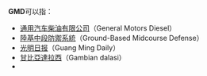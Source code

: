 '''GMD'''可以指：
*[[通用汽车柴油|通用汽车柴油有限公司]]（General Motors Diesel）
*[[陸基中段防禦系統|陸基中段防禦系統]]（Ground-Based Midcourse Defense）
*[[光明日报|光明日报]]（Guang Ming Daily）
*[[甘比亞達拉西|甘比亞達拉西]]（Gambian dalasi）
*{{fact|[[國民黨|國民黨]]的拼音縮寫（Guomindang）|time = 2018-10-21}}

{{disambig|Cat=三字拉丁字母缩写消歧义}}